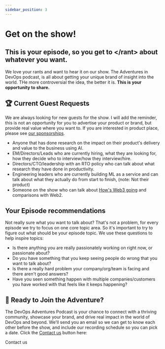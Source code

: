 ```yaml
---
sidebar_position: 3
---
```


# Get on the show!

## **This is your episode, so you get to \</rant> about whatever you want.**

We love your rants and want to hear it on our show. The Adventures in DevOps podcast, is all about getting your unique brand of insight into the world. THe more controversial the idea, the better it is. **This is your opportunity to share.**

## 🏆 Current Guest Requests
We are always looking for new guests for the show. I will add the reminder, this is not an opportunity for you to advertise your product or brand, but provide real value where you want to. If you are interested in product place, please see [our sponsorships](./sponsorship.mdx).

* Anyone that has done research on the impact on their product's delivery and value to the business using AI.
* EM/Directors/Leads who are currently hiring, what they are looking for, how they decide who to interview/how they interview/hire.
* Directors/CTO/leadership with an RTO policy who can talk about what research they have done in productivity.
* Engineering leaders who are currently building ML as a service and can talk about what they actually do from start to finish, (note: Not their product)
* Someone on the show who can talk about [How's Web3 going](https://www.web3isgoinggreat.com/) and comparisons with Web2.

## Your Episode recommendations
Not really sure what you want to talk about? That's not a problem, for every episode we try to focus on one core topic area. So it's important to try to figure out what should be your episode topic. We use these questions to help inspire topics:

* Is there anything you are really passionately working on right now, or passionate about?
* Do you have something that you keep seeing people do wrong that you want to talk about?
* Is there a really hard problem your company/org/team is facing and there aren't good answers?
* Have you seen something happen with multiple companies/customers you have worked with that feels like it keeps happening?

## 📍 Ready to Join the Adventure?
The DevOps Adventures Podcast is your chance to connect with a thriving community, showcase your brand, and drive real impact in the world of DevOps and beyond. We'll send you an email so we can get to know each other before the show, and include our recording schedule so you can pick a date. Click the [Contact us](mailto:schedule@adventuresindevops.com) button here:


<StylizedButton href="mailto:schedule@adventuresindevops.com">
    Contact us
</StylizedButton>